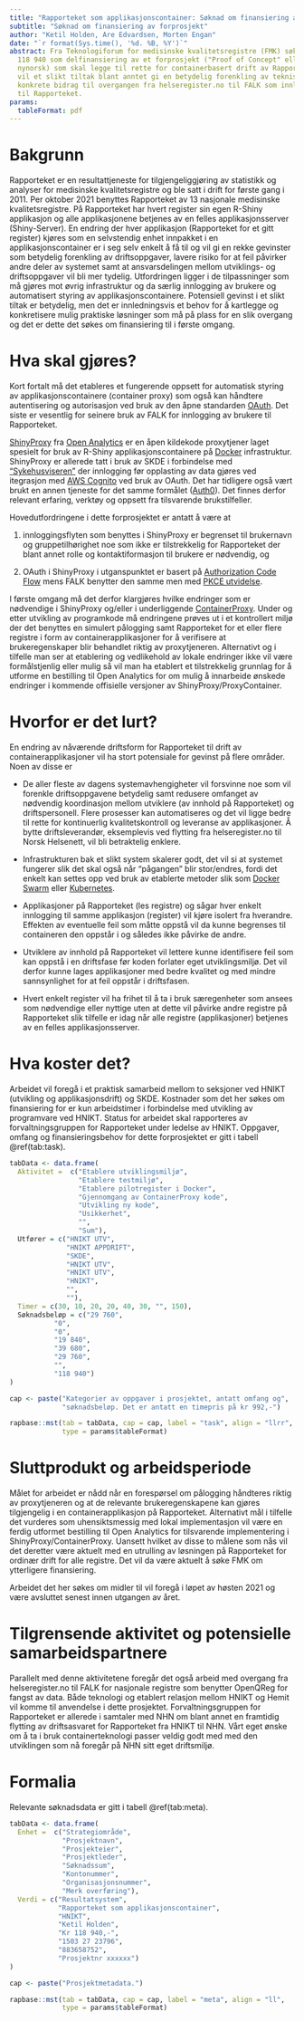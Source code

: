```yaml
---
title: "Rapporteket som applikasjonscontainer: Søknad om finansiering av forprosjekt"
subtitle: "Søknad om finansiering av forprosjekt"
author: "Ketil Holden, Are Edvardsen, Morten Engan"
date: "`r format(Sys.time(), '%d. %B, %Y')`"
abstract: Fra Teknologiforum for medisinske kvalitetsregistre (FMK) søkes det om kr
  118 940 som delfinansiering av et forprosjekt ("Proof of Concept" eller "PoC" på
  nynorsk) som skal legge til rette for containerbasert drift av Rapporteket. Primært
  vil et slikt tiltak blant anntet gi en betydelig forenkling av teknisk drift og
  konkrete bidrag til overgangen fra helseregister.no til FALK som innlogging av brukere
  til Rapporteket.
params:
  tableFormat: pdf
---
```


# Bakgrunn
Rapporteket er en resultattjeneste for tilgjengeliggjøring av statistikk og analyser for medisinske kvalitetsregistre og ble satt i drift for første gang i 2011. Per oktober 2021 benyttes Rapporteket av 13 nasjonale medisinske kvalitetsregistre. På Rapporteket har hvert register sin egen R-Shiny applikasjon og alle applikasjonene betjenes av en felles applikasjonsserver (Shiny-Server). En endring der hver applikasjon (Rapporteket for et gitt register) kjøres som en selvstendig enhet innpakket i en applikasjonscontainer er i seg selv enkelt å få til og vil gi en rekke gevinster som betydelig forenkling av driftsoppgaver, lavere risiko for at feil påvirker andre deler av systemet samt at ansvarsdelingen mellom utviklings- og driftsoppgaver vil bli mer tydelig. Utfordringen ligger i de tilpassninger som må gjøres mot øvrig infrastruktur og da særlig innlogging av brukere og automatisert styring av applikasjonscontainere. Potensiell gevinst i et slikt tiltak er betydelig, men det er innledningsvis et behov for å kartlegge og konkretisere mulig praktiske løsninger som må på plass for en slik overgang og det er dette det søkes om finansiering til i første omgang. 

# Hva skal gjøres?
Kort fortalt må det etableres et fungerende oppsett for automatisk styring av applikasjonscontainere (container proxy) som også kan håndtere autentisering og autorisasjon ved bruk av den åpne standarden [OAuth](https://en.wikipedia.org/wiki/OAuth). Det siste er vesentlig for seinere bruk av FALK for innlogging av brukere til Rapporteket.

[ShinyProxy](https://www.shinyproxy.io/) fra [Open Analytics](https://www.openanalytics.eu/) er en åpen kildekode proxytjener laget spesielt for bruk av R-Shiny applikasjonscontainere på [Docker](https://www.docker.com/) infrastruktur. ShinyProxy er allerede tatt i bruk av SKDE i forbindelse med ["Sykehusviseren"](https://www.skde.no/kvalitetsregistre/alle/sykehus) der innlogging før opplasting av data gjøres ved itegrasjon med [AWS Cognito](https://aws.amazon.com/cognito/) ved bruk av OAuth. Det har tidligere også vært brukt en annen tjeneste for det samme formålet ([Auth0](https://auth0.com/)). Det finnes derfor relevant erfaring, verktøy og oppsett fra tilsvarende brukstilfeller.

Hovedutfordringene i dette forprosjektet er antatt å være at

1. innloggingsflyten som benyttes i ShinyProxy er begrenset til brukernavn og gruppetilhørighet noe som ikke er tilstrekkelig for Rapporteket der blant annet rolle og kontaktiformasjon til brukere er nødvendig, og

2. OAuth i ShinyProxy i utganspunktet er basert på [Authorization Code Flow](https://oauth.net/2/grant-types/authorization-code/) mens FALK benytter den samme men med [PKCE utvidelse](https://oauth.net/2/pkce/).

I første omgang må det derfor klargjøres hvilke endringer som er nødvendige i ShinyProxy og/eller i underliggende [ContainerProxy](https://www.containerproxy.io/). Under og etter utvikling av programkode må endringene prøves ut i et kontrollert miljø der det benyttes en simulert pålogging samt Rapporteket for et eller flere registre i form av containerapplikasjoner for å verifisere at brukeregenskaper blir behandlet riktig av proxytjeneren. Alternativt og i tilfelle man ser at etablering og vedlikehold av lokale endringer ikke vil være formålstjenlig eller mulig så vil man ha etablert et tilstrekkelig grunnlag for å utforme en bestilling til Open Analytics for om mulig å innarbeide ønskede endringer i kommende offisielle versjoner av ShinyProxy/ProxyContainer.

# Hvorfor er det lurt?
En endring av nåværende driftsform for Rapporteket til drift av containerapplikasjoner vil ha stort potensiale for gevinst på flere områder. Noen av disse er

* De aller fleste av dagens systemavhengigheter vil forsvinne noe som vil forenkle driftsoppgavene betydelig samt redusere omfanget av nødvendig koordinasjon mellom utviklere (av innhold på Rapporteket) og driftspersonell. Flere prosesser kan automatiseres og det vil ligge bedre til rette for kontinuerlig kvalitetskontroll og leveranse av applikasjoner. Å bytte driftsleverandør, eksemplevis ved flytting fra helseregister.no til Norsk Helsenett, vil bli betraktelig enklere.

* Infrastrukturen bak et slikt system skalerer godt, det vil si at systemet fungerer slik det skal også når "pågangen" blir stor/endres, fordi det enkelt kan settes opp ved bruk av etablerte metoder slik som [Docker Swarm](https://docs.docker.com/engine/swarm/) eller [Kubernetes](https://en.wikipedia.org/wiki/Kubernetes).

* Applikasjoner på Rapporteket (les registre) og sågar hver enkelt innlogging til samme applikasjon (register) vil kjøre isolert fra hverandre. Effekten av eventuelle feil som måtte oppstå vil da kunne begrenses til containeren den oppstår i og således ikke påvirke de andre.

* Utviklere av innhold på Rapporteket vil lettere kunne identifisere feil som kan oppstå i en driftsfase før koden forlater eget utviklingsmiljø. Det vil derfor kunne lages applikasjoner med bedre kvalitet og med mindre sannsynlighet for at feil oppstår i driftsfasen.

* Hvert enkelt register vil ha frihet til å ta i bruk særegenheter som ansees som nødvendige eller nyttige uten at dette vil påvirke andre registre på Rapporteket slik tilfelle er idag når alle registre (applikasjoner) betjenes av en felles applikasjonsserver. 

# Hva koster det?
Arbeidet vil foregå i et praktisk samarbeid mellom to seksjoner ved HNIKT (utvikling og applikasjonsdrift) og SKDE. Kostnader som det her søkes om finansiering for er kun arbeidstimer i forbindelse med utvikling av programvare ved HNIKT. Status for arbeidet skal rapporteres av forvaltningsgruppen for Rapporteket under ledelse av HNIKT. Oppgaver, omfang og finansieringsbehov for dette forprosjektet er gitt i tabell \@ref(tab:task).

```r
tabData <- data.frame(
  Aktivitet =  c("Etablere utviklingsmiljø",
                 "Etablere testmiljø",
                 "Etablere pilotregister i Docker",
                 "Gjennomgang av ContainerProxy kode",
                 "Utvikling ny kode",
                 "Usikkerhet",
                 "",
                 "Sum"),
  Utfører = c("HNIKT UTV",
              "HNIKT APPDRIFT",
              "SKDE",
              "HNIKT UTV",
              "HNIKT UTV",
              "HNIKT",
              "",
              ""),
  Timer = c(30, 10, 20, 20, 40, 30, "", 150),
  Søknadsbeløp = c("29 760",
           "0",
           "0",
           "19 840",
           "39 680",
           "29 760",
           "",
           "118 940")
)

cap <- paste("Kategorier av oppgaver i prosjektet, antatt omfang og",
             "søknadsbeløp. Det er antatt en timepris på kr 992,-")

rapbase::mst(tab = tabData, cap = cap, label = "task", align = "llrr",
             type = params$tableFormat)

```

# Sluttprodukt og arbeidsperiode
Målet for arbeidet er nådd når en forespørsel om pålogging håndteres riktig av proxytjeneren og at de relevante brukeregenskapene kan gjøres tilgjengelig i en containerapplikasjon på Rapporteket. Alternativt mål i tilfelle det vurderes som uhensiktsmessig med lokal implementasjon vil være en ferdig utformet bestilling til Open Analytics for tilsvarende implementering i ShinyProxy/ContainerProxy. Uansett hvilket av disse to målene som nås vil det deretter være aktuelt med en utrulling av løsningen på Rapporteket for ordinær drift for alle registre. Det vil da være aktuelt å søke FMK om ytterligere finansiering.

Arbeidet det her søkes om midler til vil foregå i løpet av høsten 2021 og være avsluttet senest innen utgangen av året.

# Tilgrensende aktivitet og potensielle samarbeidspartnere
Parallelt med denne aktivitetene foregår det også arbeid med overgang fra helseregister.no til FALK for nasjonale registre som benytter OpenQReg for fangst av data. Både teknologi og etablert relasjon mellom HNIKT og Hemit vil komme til anvendelse i dette prosjektet. Forvaltningsgruppen for Rapporteket er allerede i samtaler med NHN om blant annet en framtidig flytting av driftsasvaret for Rapporteket fra HNIKT til NHN. Vårt eget ønske om å ta i bruk containerteknologi passer veldig godt med med den utviklingen som nå foregår på NHN sitt eget driftsmiljø.

# Formalia
Relevante søknadsdata er gitt i tabell \@ref(tab:meta).

```r
tabData <- data.frame(
  Enhet =  c("Strategiområde",
             "Prosjektnavn",
             "Prosjekteier",
             "Prosjektleder",
             "Søknadssum",
             "Kontonummer",
             "Organisasjonsnummer",
             "Merk overføring"),
  Verdi = c("Resultatsystem",
            "Rapporteket som applikasjonscontainer",
            "HNIKT",
            "Ketil Holden",
            "Kr 118 940,-",
            "1503 27 23796",
            "883658752",
            "Prosjektnr xxxxxx")
)

cap <- paste("Prosjektmetadata.")

rapbase::mst(tab = tabData, cap = cap, label = "meta", align = "ll",
             type = params$tableFormat)

```
